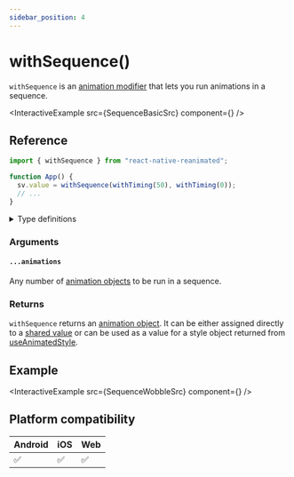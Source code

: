 ```yaml
---
sidebar_position: 4
---
```


# withSequence()

`withSequence` is an [animation modifier](/docs/fundamentals/glossary#animation-modifier) that lets you run animations in a sequence.


<InteractiveExample src={SequenceBasicSrc} component={<SequenceBasic />} />

## Reference

```javascript
import { withSequence } from "react-native-reanimated";

function App() {
  sv.value = withSequence(withTiming(50), withTiming(0));
  // ...
}
```

<details>
<summary>Type definitions</summary>

```typescript
type AnimatableValue = number | string | number[];

export function withSequence<T extends AnimatableValue>(
  ...animations: [T, ...T[]]
): T;
```

</details>

### Arguments

#### `...animations`

Any number of [animation objects](docs/fundamentals/glossary#animation-object) to be run in a sequence.

### Returns

`withSequence` returns an [animation object](/docs/fundamentals/glossary#animation-object). It can be either assigned directly to a [shared value](/docs/fundamentals/glossary#shared-value) or can be used as a value for a style object returned from [useAnimatedStyle](docs/core/useAnimatedStyle).

## Example


<InteractiveExample src={SequenceWobbleSrc} component={<SequenceWobble />} />

## Platform compatibility

<div className="compatibility">

| Android | iOS | Web |
| ------- | --- | --- |
| ✅      | ✅  | ✅  |

</div>
